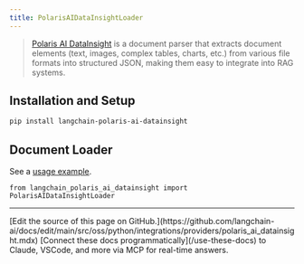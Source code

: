 ```yaml
---
title: PolarisAIDataInsightLoader
---
```


> [Polaris AI DataInsight](https://datainsight.polarisoffice.com/playground) is a document parser
> that extracts document elements (text, images, complex tables, charts, etc.) from various file formats
> into structured JSON, making them easy to integrate into RAG systems.

## Installation and Setup

```bash
pip install langchain-polaris-ai-datainsight
```

## Document Loader

See a [usage example](/oss/python/integrations/document_loaders/polaris_ai_datainsight).

```
from langchain_polaris_ai_datainsight import PolarisAIDataInsightLoader
```

---

<Callout icon="pen-to-square" iconType="regular">
    [Edit the source of this page on GitHub.](https://github.com/langchain-ai/docs/edit/main/src/oss/python/integrations/providers/polaris_ai_datainsight.mdx)
</Callout>
<Tip icon="terminal" iconType="regular">
    [Connect these docs programmatically](/use-these-docs) to Claude, VSCode, and more via MCP for    real-time answers.
</Tip>
